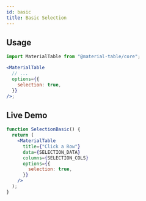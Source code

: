 ```yaml
---
id: basic
title: Basic Selection
---
```



## Usage

```jsx
import MaterialTable from "@material-table/core";

<MaterialTable
  // ...
  options={{
    selection: true,
  }}
/>;
```

## Live Demo

<InfoBannerAboutGlobalVarsInDemos />

```jsx live
function SelectionBasic() {
  return (
    <MaterialTable
      title={"Click a Row"}
      data={SELECTION_DATA}
      columns={SELECTION_COLS}
      options={{
        selection: true,
      }}
    />
  );
}
```
